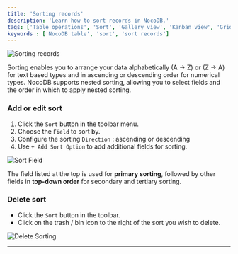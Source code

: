 ```yaml
---
title: 'Sorting records'
description: 'Learn how to sort records in NocoDB.'
tags: ['Table operations', 'Sort', 'Gallery view', 'Kanban view', 'Grid view']
keywords : ['NocoDB table', 'sort', 'sort records']
---
```


![Sorting records](/img/v2/table-operations/toolbar-sort.png)

Sorting enables you to arrange your data alphabetically (A → Z) or (Z → A) for text based types and in ascending or descending order for numerical types. NocoDB supports nested sorting, allowing you to select fields and the order in which to apply nested sorting. 

### Add or edit sort

1. Click the `Sort` button in the toolbar menu.
2. Choose the `Field` to sort by.
3. Configure the sorting `Direction` : ascending or descending
4. Use `+ Add Sort Option` to add additional fields for sorting.

![Sort Field](/img/v2/table-operations/sort-0.png)

<Callout type="info">The field listed at the top is used for **primary sorting**, followed by other fields in **top-down order** for secondary and tertiary sorting.</Callout>

### Delete sort

- Click the `Sort` button in the toolbar.
- Click on the trash / bin icon to the right of the sort you wish to delete.

![Delete Sorting](/img/v2/table-operations/sort-4.png)

---